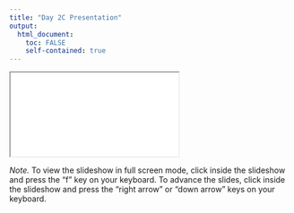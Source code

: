 ```yaml
---
title: "Day 2C Presentation"
output: 
  html_document:
    toc: FALSE
    self-contained: true
---
```


<iframe class="slide-deck" src="slides/slides_2c.html" title="Day 2C Presentation"></iframe>

*Note.* To view the slideshow in full screen mode, click inside the slideshow and press the "f" key on your keyboard. To advance the slides, click inside the slideshow and press the "right arrow" or "down arrow" keys on your keyboard.
